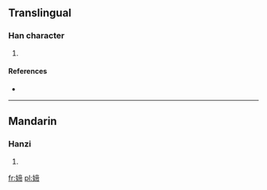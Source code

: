 ==Translingual==

===Han character===
{{Han char|rn=38|rad=女|as=09|sn=12|four=|canj=女卜月月 (VYBB)}}

# {{defn|Han|sort=女09}}

====References====
* {{Han ref|kx=0266.140|dkj=06475|dj=0533.190|hdz=21068.130|uh=5A82|ud=23170}}

----

==Mandarin==

===Hanzi===
{{cmn-hanzi|pin=[[tí]] ([[ti2]])|wg=t'i<sup>2</sup>}}

# {{defn|Mandarin|sort=女09}}

[[fr:媂]]
[[pl:媂]]